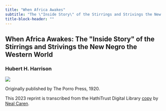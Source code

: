 ```yaml
---
title: "When Africa Awakes" 
subtitle: "The \"Inside Story\" of the Stirrings and Strivings the New Negro the Western World"
title-block-header: ""
---
```

::: {.content-hidden when-format="html"}

# When Africa Awakes: The \"Inside Story\" of the Stirrings and Strivings the New Negro the Western World {.unnumbered}
:::

<h3>Hubert H. Harrison</h3>

![](book_cover.png)

Originally published by The Porro Press, 1920. 

This 2023 reprint is transcribed from the HathiTrust Digital Library [copy](https://babel.hathitrust.org/cgi/pt?id=iau.31858033700760&view=1up&seq=5) by [Neal Caren](https://neal.caren.org).